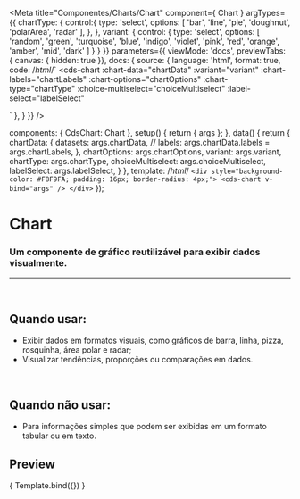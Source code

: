 
<Meta
  title="Componentes/Charts/Chart"
  component={ Chart }
  argTypes={{
		chartType: {
			control:{
				type: 'select',
				options: [
	        'bar',
          'line',
          'pie',
          'doughnut',
          'polarArea',
          'radar'
				],
			},
		},
    variant: {
      control: {
        type: 'select',
        options: [
          'random',
          'green',
          'turquoise',
          'blue',
          'indigo',
          'violet',
          'pink',
          'red',
          'orange',
          'amber',
          'mid',
          'dark'
        ]
      }
    }
	}}
  parameters={{
    viewMode: 'docs',
    previewTabs: { canvas: { hidden: true }},
    docs: {
      source: {
        language: 'html',
        format: true,
        code: /*html*/`
<cds-chart
  :chart-data="chartData"
  :variant="variant"
  :chart-labels="chartLabels"
  :chart-options="chartOptions"
  :chart-type="chartType"
  :choice-multiselect="choiceMultiselect"
  :label-select="labelSelect"
>
</cds-chart>`
      },
    }
  }}
/>

  components: { CdsChart: Chart },
  setup() {
    return { args };
  },
  data() {
    return {
      chartData: {
        datasets: args.chartData,
        // labels: args.chartData.labels = args.chartLabels,
      },
      chartOptions: args.chartOptions,
      variant: args.variant,
      chartType: args.chartType,
      choiceMultiselect: args.choiceMultiselect,
      labelSelect: args.labelSelect,
    }
  },
  template: /*html*/ `
    <div style="background-color: #F8F9FA; padding: 16px; border-radius: 4px;">
      <cds-chart
        v-bind="args"
      />
    </div>
  `
});

# Chart

### Um componente de gráfico reutilizável para exibir dados visualmente.
---
<br />

## Quando usar:
- Exibir dados em formatos visuais, como gráficos de barra, linha, pizza, rosquinha, área polar e radar;
- Visualizar tendências, proporções ou comparações em dados.

<br />

## Quando não usar:
- Para informações simples que podem ser exibidas em um formato tabular ou em texto.

## Preview

<Canvas>
  <Story
    name="Chart"
    args={{
      chartType: 'bar',
      chartLabels: ['Janeiro','Fevereiro','Março', 'Abril', 'Maio'],
      variant: 'green',
      chartData: [
				{ 
					name: 'Ecocardiograma',
					chartData: {
						datasets: [
							{
								label: 'Realizado',
								data: [50, 50, 50, 50, 50],
							},
							{
								label: 'Pendente',
								data: [200, 180, 250, 190, 280],
							},
							{
								label: 'Não realizado',
								data: [38, 84, 120, 90, 185],
							}
						]
					},	
				},
				{ 
					name: 'Raio-X',
					chartData: {
						datasets: [
							{
								label: 'Realizado',
								data: [120, 220, 180, 320, 150],
							},
							{
								label: 'Pendente',
								data: [98, 145, 160, 190, 175],
							},
							{
								label: 'Não realizado',
								data: [49, 84, 120, 78, 130],
							}
						]
					}
				},
				{ 
					name: 'Tomografia',
					chartData: {
						datasets: [
							{
								label: 'Realizado',
								data: [55, 40, 33, 90, 120],
							},
							{
								label: 'Pendente',
								data: [25, 30, 90, 45, 20],
							},
							{
								label: 'Não realizado',
								data: [38, 84, 120, 90, 45],
							}
						]
					}
				}
			],
      chartOptions: {
        responsive: true,
        maintainAspectRatio: false,
      },   
      choiceMultiselect: true,
      labelSelect: 'Exames',
    }}
  >
    { Template.bind({}) }
  </Story>
</Canvas>

<ArgsTable story="Chart" />

